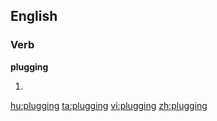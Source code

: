==English==

===Verb===
'''plugging'''

# {{present participle of|[[plug]]}}

[[hu:plugging]]
[[ta:plugging]]
[[vi:plugging]]
[[zh:plugging]]